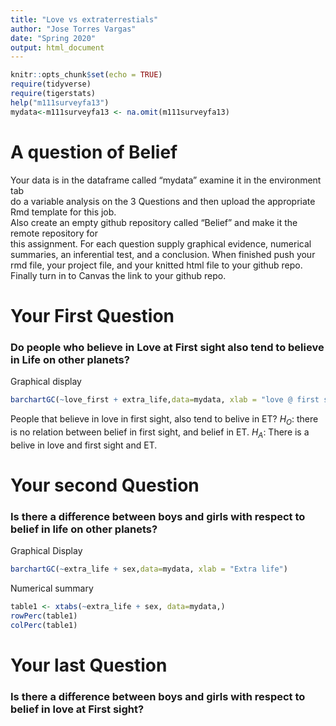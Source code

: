 ```yaml
---
title: "Love vs extraterrestials"
author: "Jose Torres Vargas"
date: "Spring 2020"
output: html_document
---
```


```r
knitr::opts_chunk$set(echo = TRUE)
require(tidyverse)
require(tigerstats)
help("m111surveyfa13")
mydata<-m111surveyfa13 <- na.omit(m111surveyfa13)
```

# A question of Belief

Your data is in the dataframe called "mydata" examine it in the environment tab  
do a variable analysis on the 3 Questions and then upload the appropriate Rmd template for this job.   
Also create an empty github repository called "Belief" and make it the remote repository for  
this assignment.  For each question supply graphical evidence, numerical summaries, an inferential test, and a conclusion.  When finished push your rmd file, your project file, and your knitted html file to your github repo.  Finally turn in to Canvas the link to your github repo.




# Your First Question  

### Do people who believe in Love at First sight also tend to believe in Life on other planets?
Graphical display
```r
barchartGC(~love_first + extra_life,data=mydata, xlab = "love @ first sight")
```
People that believe in love in first sight, also tend to belive in ET?
$H_O$: there is no relation between belief in first sight, and belief in ET.
$H_A$: There is a belive in love and first sight and ET.  
  
    
# Your second Question  

### Is there a difference between boys and girls with respect to belief in life on other planets?
Graphical Display
```r
barchartGC(~extra_life + sex,data=mydata, xlab = "Extra life")
```

Numerical summary
```r
table1 <- xtabs(~extra_life + sex, data=mydata,)
rowPerc(table1)
colPerc(table1)
```
  
 
 
# Your last Question   


### Is there a difference between boys and girls with respect to belief in love at First sight?